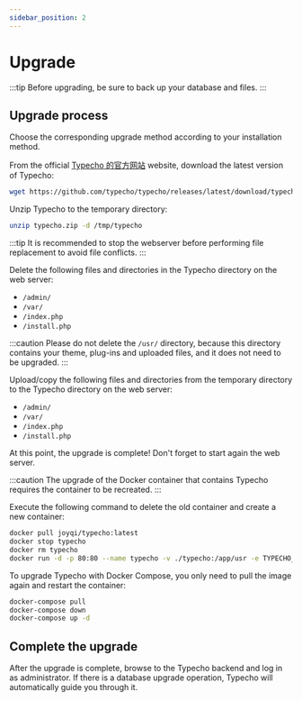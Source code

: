 ```yaml
---
sidebar_position: 2
---
```


# Upgrade

:::tip
Before upgrading, be sure to back up your database and files.
:::

## Upgrade process

Choose the corresponding upgrade method according to your installation method.


<Tabs defaultValue="docker" groupId="upgrade">
  <TabItem value="server" label="Upgrade from server">

From the official [Typecho 的官方网站](https://typecho.org/download) website, download the latest version of Typecho:

```bash
wget https://github.com/typecho/typecho/releases/latest/download/typecho.zip
```

Unzip Typecho to the temporary directory:

```bash
unzip typecho.zip -d /tmp/typecho
```

:::tip
It is recommended to stop the webserver before performing file replacement to avoid file conflicts.
:::

Delete the following files and directories in the Typecho directory on the web server:

- `/admin/`
- `/var/`
- `/index.php`
- `/install.php`

:::caution
Please do not delete the `/usr/` directory, because this directory contains your theme, plug-ins and uploaded files, and it does not need to be upgraded.
:::

Upload/copy the following files and directories from the temporary directory to the Typecho directory on the web server:

- `/admin/`
- `/var/`
- `/index.php`
- `/install.php`

At this point, the upgrade is complete! Don't forget to start again the web server.

  </TabItem>

  <TabItem value="docker" label="Upgrade from Docker">

:::caution
The upgrade of the Docker container that contains Typecho requires the container to be recreated.
:::

Execute the following command to delete the old container and create a new container:

```bash
docker pull joyqi/typecho:latest
docker stop typecho
docker rm typecho
docker run -d -p 80:80 --name typecho -v ./typecho:/app/usr -e TYPECHO_SITE_URL=https://[YOUR DOMAIN NAME] -d joyqi/typecho:latest
```

  </TabItem>

  <TabItem value="docker-compose" label="Upgrade from Docker Compose">

To upgrade Typecho with Docker Compose, you only need to pull the image again and restart the container:

```bash
docker-compose pull
docker-compose down
docker-compose up -d
```

  </TabItem>
</Tabs>

## Complete the upgrade

After the upgrade is complete, browse to the Typecho backend and log in as administrator. If there is a database upgrade operation, Typecho will automatically guide you through it.

